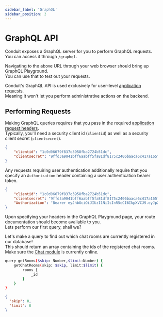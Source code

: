 ```yaml
---
sidebar_label: 'GraphQL'
sidebar_position: 3
---
```


# GraphQL API

Conduit exposes a GraphQL server for you to perform GraphQL requests.<br />
You can access it through `/graphql`.

Navigating to the above URL through your web browser should bring up GraphQL Playground.<br />
You can use that to test out your requests.

Conduit's GraphQL API is used exclusively for user-level [application requests](./router.mdx#request-types-app).<br />
Meaning it won't let you perform administrative actions on the backend.

## Performing Requests

Making GraphQL queries requires that you pass in the required [application request headers](./headers#headers-app).<br />
Typically, you'll need a security client id (`clientid`) as well as a security client secret (`clientsecret`).

``` json title="Basic Request Headers Example"
{
	"clientid": "1c0d06679f837c3958fba2724b51dc",
	"clientsecret": "9ffd3a9041bff6aabff5fa81df8175c2406baaca6c417a165f5b66a9ad1c1e4408bc4aad895126ddc0ee007332aacf842f63ebc68eddc304a902a3f8867e9902"
}
```

Any requests requiring user authentication additionally require that you specify an `Authorization` header containing a user authentication bearer token.<br />

``` json title="User Authenticated Request Headers Example"
{
	"clientid": "1c0d06679f837c3958fba2724b51dc",
	"clientsecret": "9ffd3a9041bff6aabff5fa81df8175c2406baaca6c417a165f5b66a9ad1c1e4408bc4aad895126ddc0ee007332aacf842f63ebc68eddc304a902a3f8867e9902",
	"Authorization": "Bearer eyJhbGciOiJIUzI1NiIsInR5cCI6IkpXVCJ9.eyJpZCI6IjYyMzQ3MjMzYTQ5ODg4MGNkOWI4MDY5ZSIsImlhdCI6MTY0NzYwNDk5OCwiZXhwIjoxNzM0MDA0OTk4fQ.D_TsIaQlMimft4CXhCo_aOs0vk6opnClxM3aFtFF4Qc"
}
```

Upon specifying your headers in the GraphQL Playground page, your route documentation should become available to you.<br />
Lets perform our first query, shall we?

<!-- TODO CHANGE EXAMPLE, CHAT HAS AUTH DEP WHICH REQUIRES EMAIL ETC -->

Let's make a query to find out which chat rooms are currently registered in our database!<br />
This should return an array containing the ids of the registered chat rooms.<br />
Make sure the [Chat module](../chat) is currently online.

``` bash title="Example Request"
query getRooms($skip: Number,$limit:Number) {
	getChatRooms(skip: $skip, limit:$limit) {
		rooms {
			_id
		}
	}
}
```

``` json title="Example Query Variables"
{
  "skip": 0,
  "limit": 0
}
```

<!-- TODO EXAMPLE RESULT -->
